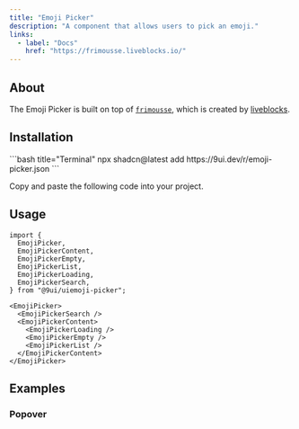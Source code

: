 ```yaml
---
title: "Emoji Picker"
description: "A component that allows users to pick an emoji."
links:
  - label: "Docs"
    href: "https://frimousse.liveblocks.io/"
---
```


<Preview name="emoji-picker-demo" />

## About

The Emoji Picker is built on top of [`frimousse`](https://frimousse.liveblocks.io/), which is created by [liveblocks](https://liveblocks.io).

## Installation

<Installation>
<div>
```bash title="Terminal"
npx shadcn@latest add https://9ui.dev/r/emoji-picker.json
```
</div>

<Steps>

<Step>Copy and paste the following code into your project.</Step>

<Source name="emoji-picker" />

</Steps>
</Installation>

## Usage

```tsx title="Imports"
import {
  EmojiPicker,
  EmojiPickerContent,
  EmojiPickerEmpty,
  EmojiPickerList,
  EmojiPickerLoading,
  EmojiPickerSearch,
} from "@9ui/uiemoji-picker";
```

```tsx title="Anatomy"
<EmojiPicker>
  <EmojiPickerSearch />
  <EmojiPickerContent>
    <EmojiPickerLoading />
    <EmojiPickerEmpty />
    <EmojiPickerList />
  </EmojiPickerContent>
</EmojiPicker>
```

## Examples

### Popover

<Preview name="emoji-picker-popover" />
